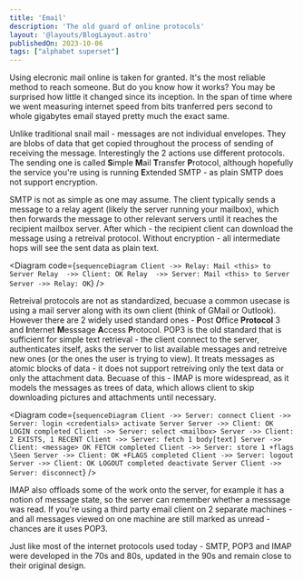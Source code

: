```yaml
---
title: 'Email'
description: 'The old guard of online protocols'
layout: '@layouts/BlogLayout.astro'
publishedOn: 2023-10-06
tags: ["alphabet superset"]
---
```



Using elecronic mail online is taken for granted. It's the most reliable method to reach someone. But do you know how it works? You may be surprised how little it changed since its inception. In the span of time where we went measuring internet speed from bits tranferred pers second to whole gigabytes email stayed pretty much the exact same.

Unlike traditional snail mail - messages are not individual envelopes. They are blobs of data that get copied throughout the process of sending of receiving the message. Interestingly the 2 actions use different protocols. The sending one is called **S**imple **M**ail **T**ransfer **P**rotocol, although hopefully the service you're using is running **E**xtended SMTP - as plain SMTP does not support encryption.

SMTP is not as simple as one may assume. The client typically sends a message to a relay agent (likely the server running your mailbox), which then forwards the message to other relevant servers until it reaches the recipient mailbox server. After which - the recipient client can download the message using a retreival protocol. Without encryption - all intermediate hops will see the sent data as plain text.

<Diagram code={`
sequenceDiagram
    Client ->> Relay: Mail <this> to Server
    Relay  ->> Client: OK
    Relay  ->> Server: Mail <this> to Server
    Server ->> Relay: OK
`}
/>

Retreival protocols are not as standardized, becuase a common usecase is using a mail server along with its own client (think of GMail or Outlook). However there are 2 widely used standard ones - **P**ost **O**ffice **Protocol** 3 and **I**nternet **M**esssage **A**ccess **P**rotocol. POP3 is the old standard that is sufficient for simple text retrieval - the client connect to the server, authenticates itself, asks the server to list available messages and retreive new ones (or the ones the user is trying to view). It treats messages as atomic blocks of data - it does not support retreiving only the text data or only the attachment data. Becuase of this - IMAP is more widespread, as it models the messages as trees of data, which allows client to skip downloading pictures and attachments until necessary.

<Diagram code={`
sequenceDiagram
    Client ->> Server: connect
    Client ->> Server: login <credentials>
    activate Server
    Server ->> Client: OK LOGIN completed
    Client ->> Server: select <mailbox>
    Server ->> Client: 2 EXISTS, 1 RECENT
    Client ->> Server: fetch 1 body[text]
    Server ->> Client: <message> OK FETCH completed
    Client ->> Server: store 1 +flags \Seen
    Server ->> Client: OK +FLAGS completed
    Client ->> Server: logout
    Server ->> Client: OK LOGOUT completed
    deactivate Server
    Client ->> Server: disconnect
`} />

IMAP also offloads some of the work onto the server, for example it has a notion of message state, so the server can remember whether a messsage was read. If you're using a third party email client on 2 separate machines - and all messages viewed on one machine are still marked as unread - chances are it uses POP3.

Just like most of the internet protocols used today - SMTP, POP3 and IMAP were developed in the 70s and 80s, updated in the 90s and remain close to their original design.
